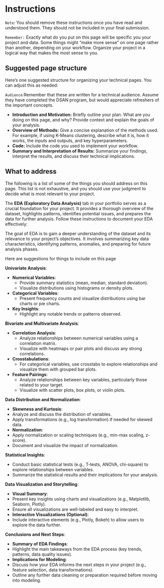 # Instructions 

`Note`: You should remove these instructions once you have read and understood them. They should not be included in your final submission.

`Remember:` Exactly what do you put on this page will be specific you your project and data. Some things might "make more sense" on one page rather than another, depending on your workflow. Organize your project in a logical way that makes the most sense to you.  

## Suggested page structure

Here’s one suggested structure for organizing your technical pages. You can adjust this as needed:

`Audience`:Remember that these are written for a technical audience. Assume they have completed the DSAN program, but would appreciate refreshers of the important concepts. 

- **Introduction and Motivation:** Briefly outline your plan. What are you doing on this page, and why? Provide context and explain the goals of your analysis.
- **Overview of Methods:** Give a concise explanation of the methods used. For example, if using K-Means clustering, describe what it is, how it works, the inputs and outputs, and key hyperparameters.
- **Code:** Include the code you used to implement your workflow.
- **Summary and Interpretation of Results:** Summarize your findings, interpret the results, and discuss their technical implications.

## What to address 

The following is a list of some of the things you should address on this page. This list is not exhaustive, and you should use your judgment to decide what is most relevant to your project.

The **EDA (Exploratory Data Analysis)** tab in your portfolio serves as a crucial foundation for your project. It provides a thorough overview of the dataset, highlights patterns, identifies potential issues, and prepares the data for further analysis. Follow these instructions to document your EDA effectively:

The goal of EDA is to gain a deeper understanding of the dataset and its relevance to your project’s objectives. It involves summarizing key data characteristics, identifying patterns, anomalies, and preparing for future analysis phases.

Here are suggestions for things to include on this page 

**Univariate Analysis**:

- **Numerical Variables**:
    - Provide summary statistics (mean, median, standard deviation).
    - Visualize distributions using histograms or density plots.
- **Categorical Variables**:
    - Present frequency counts and visualize distributions using bar charts or pie charts.
- **Key Insights**:
    - Highlight any notable trends or patterns observed.

**Bivariate and Multivariate Analysis**:

- **Correlation Analysis**:
  - Analyze relationships between numerical variables using a correlation matrix.
  - Visualize with heatmaps or pair plots and discuss any strong correlations.
- **Crosstabulations**:
  - For categorical variables, use crosstabs to explore relationships and visualize them with grouped bar plots.
- **Feature Pairings**:
  - Analyze relationships between key variables, particularly those related to your target.
  - Visualize with scatter plots, box plots, or violin plots.

**Data Distribution and Normalization**:

- **Skewness and Kurtosis**:
 - Analyze and discuss the distribution of variables.
 - Apply transformations (e.g., log transformation) if needed for skewed data.
- **Normalization**:
 - Apply normalization or scaling techniques (e.g., min-max scaling, z-score).
 - Document and visualize the impact of normalization.


**Statistical Insights**:

- Conduct basic statistical tests (e.g., T-tests, ANOVA, chi-square) to explore relationships between variables.
- Summarize the statistical results and their implications for your analysis.


**Data Visualization and Storytelling**:


- **Visual Summary**:
 - Present key insights using charts and visualizations (e.g., Matplotlib, Seaborn, Plotly).
 - Ensure all visualizations are well-labeled and easy to interpret.
- **Interactive Visualizations (Optional)**:
 - Include interactive elements (e.g., Plotly, Bokeh) to allow users to explore the data further.


**Conclusions and Next Steps**:

- **Summary of EDA Findings**:
 - Highlight the main takeaways from the EDA process (key trends, patterns, data quality issues).
- **Implications for Modeling**:
 - Discuss how your EDA informs the next steps in your project (e.g., feature selection, data transformations).
 - Outline any further data cleaning or preparation required before moving into modeling.


